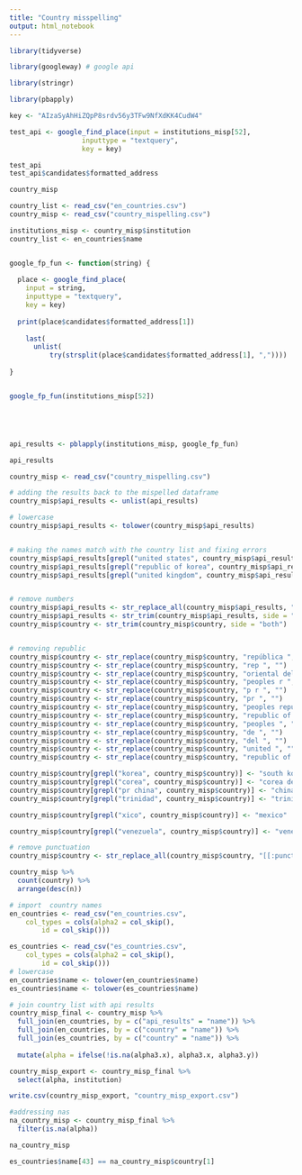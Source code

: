 ```yaml
---
title: "Country misspelling"
output: html_notebook
---
```



```r
library(tidyverse)

library(googleway) # google api

library(stringr)

library(pbapply)
```


```r
key <- "AIzaSyAhHiZQpP8srdv56y3TFw9NfXdKK4CudW4"

test_api <- google_find_place(input = institutions_misp[52],
                  inputtype = "textquery",
                  key = key)

test_api
test_api$candidates$formatted_address

country_misp
```


```r
country_list <- read_csv("en_countries.csv")
country_misp <- read_csv("country_mispelling.csv")

institutions_misp <- country_misp$institution
country_list <- en_countries$name


google_fp_fun <- function(string) {
  
  place <- google_find_place(
    input = string,
    inputtype = "textquery",
    key = key)
  
  print(place$candidates$formatted_address[1])
  
    last(
      unlist(
          try(strsplit(place$candidates$formatted_address[1], ","))))
    
}


google_fp_fun(institutions_misp[52])





api_results <- pblapply(institutions_misp, google_fp_fun)

api_results
```


```r

country_misp <- read_csv("country_mispelling.csv")

# adding the results back to the mispelled dataframe
country_misp$api_results <- unlist(api_results)

# lowercase
country_misp$api_results <- tolower(country_misp$api_results)


# making the names match with the country list and fixing errors 
country_misp$api_results[grepl("united states", country_misp$api_results)] <- "united states of america"
country_misp$api_results[grepl("republic of korea", country_misp$api_results)] <- "south korea"
country_misp$api_results[grepl("united kingdom", country_misp$api_results)] <- "united kingdom of great britain and northern ireland"


# remove numbers
country_misp$api_results <- str_replace_all(country_misp$api_results, "[:digit:]", "")
country_misp$api_results <- str_trim(country_misp$api_results, side = "both")
country_misp$country <- str_trim(country_misp$country, side = "both")


# removing republic 
country_misp$country <- str_replace(country_misp$country, "república ", "")
country_misp$country <- str_replace(country_misp$country, "rep ", "")
country_misp$country <- str_replace(country_misp$country, "oriental del ", "")
country_misp$country <- str_replace(country_misp$country, "peoples r ", "")
country_misp$country <- str_replace(country_misp$country, "p r ", "")
country_misp$country <- str_replace(country_misp$country, "pr ", "")
country_misp$country <- str_replace(country_misp$country, "peoples republic of ", "")
country_misp$country <- str_replace(country_misp$country, "republic of ", "")
country_misp$country <- str_replace(country_misp$country, "peoples ", "")
country_misp$country <- str_replace(country_misp$country, "de ", "")
country_misp$country <- str_replace(country_misp$country, "del ", "")
country_misp$country <- str_replace(country_misp$country, "united ", "")
country_misp$country <- str_replace(country_misp$country, "republic of korea", "south korea")

country_misp$country[grepl("korea", country_misp$country)] <- "south korea"
country_misp$country[grepl("corea", country_misp$country)] <- "corea del sur"
country_misp$country[grepl("pr china", country_misp$country)] <- "china"
country_misp$country[grepl("trinidad", country_misp$country)] <- "trinidad and tobago"

country_misp$country[grepl("xico", country_misp$country)] <- "mexico"

country_misp$country[grepl("venezuela", country_misp$country)] <- "venezuela"

# remove punctuation
country_misp$country <- str_replace_all(country_misp$country, "[[:punct:]]", "")

country_misp %>%
  count(country) %>%
  arrange(desc(n))
```

```r
# import  country names
en_countries <- read_csv("en_countries.csv", 
    col_types = cols(alpha2 = col_skip(), 
        id = col_skip()))

es_countries <- read_csv("es_countries.csv", 
    col_types = cols(alpha2 = col_skip(), 
        id = col_skip()))
# lowercase 
en_countries$name <- tolower(en_countries$name)
es_countries$name <- tolower(es_countries$name)

# join country list with api results 
country_misp_final <- country_misp %>%
  full_join(en_countries, by = c("api_results" = "name")) %>%
  full_join(en_countries, by = c("country" = "name")) %>%
  full_join(es_countries, by = c("country" = "name")) %>%
  
  mutate(alpha = ifelse(!is.na(alpha3.x), alpha3.x, alpha3.y)) 

country_misp_export <- country_misp_final %>%
  select(alpha, institution)

write.csv(country_misp_export, "country_misp_export.csv")
```



```r

#addressing nas 
na_country_misp <- country_misp_final %>%
  filter(is.na(alpha)) 

na_country_misp 
```

```r

es_countries$name[43] == na_country_misp$country[1]

```

















